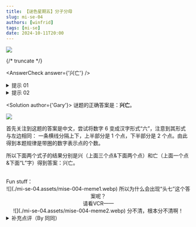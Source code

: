 ```yaml
---
title: 【谜色星期五】分子分母
slug: mi-se-04
authors: [winfrid]
tags: [mi-se]
date: 2024-10-11T20:00
---
```


![](./mi-se-04.assets/mise-004.png)

{/* truncate */}

<AnswerCheck answer={'兴亡'} />

<details>
    <summary>提示 01</summary>

    第一个例子里，左侧的图形以某种方式暗示了“6”的汉字——六。
</details>

<details>
    <summary>提示 02</summary>

    含有“1”的圆圈表示1个点，含有“2”的圆圈表示2个点。
</details>

<Solution author={'Gary'}>
谜题的正确答案是：**兴亡**。

![](./mi-se-04.assets/mise-004-sol.webp)

首先关注到这题的答案是中文，尝试将数字 6 变成汉字形式“六”，注意到其形式与左边相同：
一条横线分隔上下，上半部分是 1 个点，下半部分是 2 个点。由此得到本题规律是带圈的数字表示点的个数。

所以下面两个式子的结果分别是兴（上面三个点&下面两个点）和亡（上面一个点&下面“L”字）得到答案：兴亡。

<br />
Fun stuff：

<center>
![](./mi-se-04.assets/mise-004-meme1.webp)
<ImgCaption>所以为什么会出现“头七”这个答案呢？<br />请看VCR——</ImgCaption>
</center>

<center>
![](./mi-se-04.assets/mise-004-meme2.webp)
<ImgCaption>分不清，根本分不清啊！</ImgCaption>
</center>
</Solution>

<details>
    <summary>补充点评（By 同同）</summary>
    原来圈里的数字是点的个数啊，我还以为什么结构都可以呢。虽然内测的时候做出了这道题，但还是直到今天看到了解析才知道这一点。
    如果允许①②③可以表示任意结构，那么答案的第一个字还可以是“共”。不过词语“兴亡”比“共亡”还是出现频率更高一些？

    关于“?/?=6”等式的理解，我们还看到了不同的解释。

    <center>
        ![](./mi-se-04.assets/mise-004-meme3.webp)
        <ImgCaption>sinx/n=6，约去了分子分母的 n</ImgCaption>
    </center>

    <center>
        ![](./mi-se-04.assets/mise-004-meme4.webp)
        <ImgCaption>知名等式 主=6</ImgCaption>
    </center>

    <center>
        ![](./mi-se-04.assets/mise-004-meme5.webp)
        <ImgCaption>由 主=6 得出的一些答案。说起来今天是八月几号了来着？</ImgCaption>
    </center>

    还有同学最先联想到了谚文。其实绝大多数的小谜题只会在中文和英文上下功夫，不太会涉及到各种小语种。
    所以除非有明显的相关提示，大家在解题时还是优先考虑中文和英文吧。
</details>
